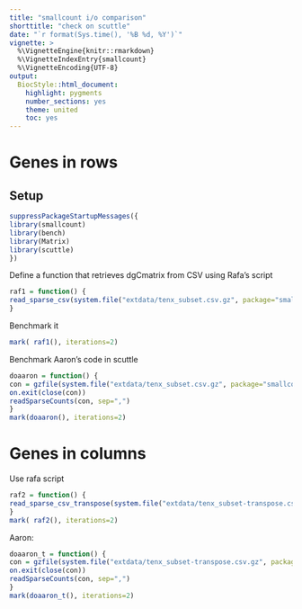 ```yaml
---
title: "smallcount i/o comparison"
shorttitle: "check on scuttle"
date: "`r format(Sys.time(), '%B %d, %Y')`"
vignette: >
  %\VignetteEngine{knitr::rmarkdown}
  %\VignetteIndexEntry{smallcount}
  %\VignetteEncoding{UTF-8}
output:
  BiocStyle::html_document:
    highlight: pygments
    number_sections: yes
    theme: united
    toc: yes
---
```


# Genes in rows

## Setup

```r
suppressPackageStartupMessages({
library(smallcount)
library(bench)
library(Matrix)
library(scuttle)
})
```
 
Define a function that retrieves dgCmatrix from CSV using Rafa's script

```r
raf1 = function() {
read_sparse_csv(system.file("extdata/tenx_subset.csv.gz", package="smallcount"))
}
```

Benchmark it


```r
mark( raf1(), iterations=2)
```

Benchmark Aaron's code in scuttle

```r
doaaron = function() {
con = gzfile(system.file("extdata/tenx_subset.csv.gz", package="smallcount"), "r" )
on.exit(close(con))
readSparseCounts(con, sep=",")
}
mark(doaaron(), iterations=2)
```

# Genes in columns

Use rafa script

```r
raf2 = function() {
read_sparse_csv_transpose(system.file("extdata/tenx_subset-transpose.csv.gz", package="smallcount"))
}
mark( raf2(), iterations=2)
```

Aaron:

```r
doaaron_t = function() {
con = gzfile(system.file("extdata/tenx_subset-transpose.csv.gz", package="smallcount"), "r" )
on.exit(close(con))
readSparseCounts(con, sep=",")
}
mark(doaaron_t(), iterations=2)
```
